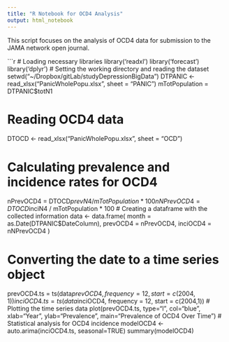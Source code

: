 ```yaml
---
title: "R Notebook for OCD4 Analysis"
output: html_notebook
---
```


This script focuses on the analysis of OCD4 data for submission to the JAMA network open journal.

```r
# Loading necessary libraries
library('readxl')
library('forecast')
library('dplyr')
# Setting the working directory and reading the dataset
setwd("~/Dropbox/gitLab/studyDepressionBigData")
DTPANIC <- read_xlsx("PanicWholePopu.xlsx", sheet = "PANIC")
mTotPopulation = DTPANIC$totN1

# Reading OCD4 data
DTOCD <- read_xlsx("PanicWholePopu.xlsx", sheet = "OCD")

# Calculating prevalence and incidence rates for OCD4
nPrevOCD4 = DTOCD$prevN4 / mTotPopulation * 100
nNPrevOCD4 = DTOCD$inciN4 / mTotPopulation * 100
# Creating a dataframe with the collected information
data <- data.frame(
  month = as.Date(DTPANIC$DateColumn),
  prevOCD4 = nPrevOCD4,
  inciOCD4 = nNPrevOCD4
)

# Converting the date to a time series object
prevOCD4.ts = ts(data$prevOCD4, frequency = 12, start = c(2004,1))
inciOCD4.ts = ts(data$inciOCD4, frequency = 12, start = c(2004,1))
# Plotting the time series data
plot(prevOCD4.ts, type="l", col="blue", xlab="Year", ylab="Prevalence", main="Prevalence of OCD4 Over Time")
# Statistical analysis for OCD4 incidence
modelOCD4 <- auto.arima(inciOCD4.ts, seasonal=TRUE)
summary(modelOCD4)
